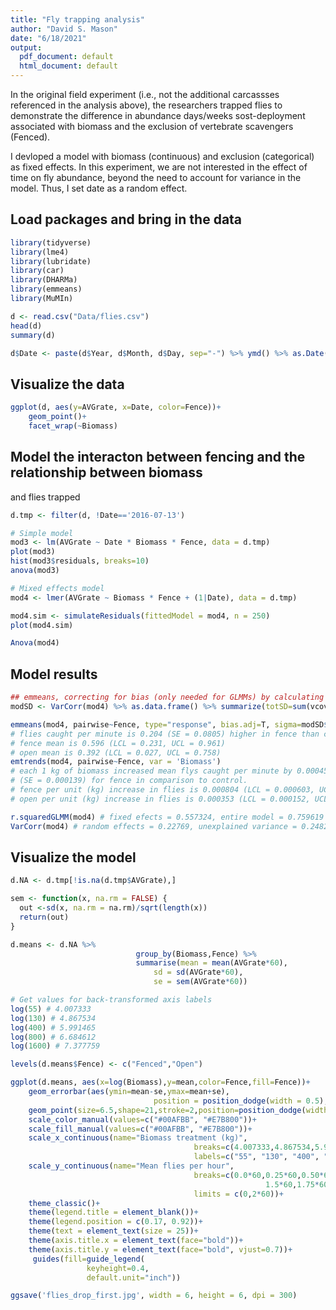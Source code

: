 ```yaml
---
title: "Fly trapping analysis"
author: "David S. Mason"
date: "6/18/2021"
output:
  pdf_document: default
  html_document: default
---
```

In the original field experiment (i.e., not the additional carcassses referenced
in the analysis above), the researchers trapped flies to demonstrate the difference
in abundance days/weeks sost-deployment associated with biomass and the exclusion
of vertebrate scavengers (Fenced). 

I devloped a model with biomass (continuous) and exclusion (categorical) as fixed
effects. In this experiment, we are not interested in the effect of time on fly
abundance, beyond the need to account for variance in the model. Thus, I set 
date as a random effect. 

## Load packages and bring in the data
```r
library(tidyverse)
library(lme4)
library(lubridate)
library(car)
library(DHARMa)
library(emmeans)
library(MuMIn)

d <- read.csv("Data/flies.csv")
head(d)
summary(d)

d$Date <- paste(d$Year, d$Month, d$Day, sep="-") %>% ymd() %>% as.Date()
```
## Visualize the data
```r
ggplot(d, aes(y=AVGrate, x=Date, color=Fence))+
	geom_point()+
	facet_wrap(~Biomass)
```
## Model the interacton between fencing and the relationship between biomass 
and flies trapped
```r
d.tmp <- filter(d, !Date=='2016-07-13')

# Simple model
mod3 <- lm(AVGrate ~ Date * Biomass * Fence, data = d.tmp)
plot(mod3)
hist(mod3$residuals, breaks=10)
anova(mod3)

# Mixed effects model
mod4 <- lmer(AVGrate ~ Biomass * Fence + (1|Date), data = d.tmp)

mod4.sim <- simulateResiduals(fittedModel = mod4, n = 250)
plot(mod4.sim)

Anova(mod4)
```
## Model results
```r
## emmeans, correcting for bias (only needed for GLMMs) by calculating the total SD of the random effect variance components
modSD <- VarCorr(mod4) %>% as.data.frame() %>% summarize(totSD=sum(vcov)) %>% mutate(totSD=sqrt(totSD))

emmeans(mod4, pairwise~Fence, type="response", bias.adj=T, sigma=modSD$totSD)
# flies caught per minute is 0.204 (SE = 0.0805) higher in fence than control
# fence mean is 0.596 (LCL = 0.231, UCL = 0.961)
# open mean is 0.392 (LCL = 0.027, UCL = 0.758)
emtrends(mod4, pairwise~Fence, var = 'Biomass') 
# each 1 kg of biomass increased mean flys caught per minute by 0.000451
# (SE = 0.000139) for fence in comparison to control.
# fence per unit (kg) increase in flies is 0.000804 (LCL = 0.000603, UCL = 0.001004)
# open per unit (kg) increase in flies is 0.000353 (LCL = 0.000152, UCL = 0.000554)

r.squaredGLMM(mod4) # fixed efects = 0.557324, entire model = 0.759619
VarCorr(mod4) # random effects = 0.22769, unexplained variance = 0.24820
```
## Visualize the model
```r
d.NA <- d.tmp[!is.na(d.tmp$AVGrate),]

sem <- function(x, na.rm = FALSE) {
  out <-sd(x, na.rm = na.rm)/sqrt(length(x))
  return(out)
}

d.means <- d.NA %>% 
							group_by(Biomass,Fence) %>% 
							summarise(mean = mean(AVGrate*60),
								sd = sd(AVGrate*60),
								se = sem(AVGrate*60))

# Get values for back-transformed axis labels
log(55) # 4.007333
log(130) # 4.867534
log(400) # 5.991465
log(800) # 6.684612 
log(1600) # 7.377759 

levels(d.means$Fence) <- c("Fenced","Open")

ggplot(d.means, aes(x=log(Biomass),y=mean,color=Fence,fill=Fence))+
	geom_errorbar(aes(ymin=mean-se,ymax=mean+se),
								position = position_dodge(width = 0.5),color='black', width=0.2)+
	geom_point(size=6.5,shape=21,stroke=2,position=position_dodge(width = 0.5),color='black')+
	scale_color_manual(values=c("#00AFBB", "#E7B800"))+
	scale_fill_manual(values=c("#00AFBB", "#E7B800"))+
	scale_x_continuous(name="Biomass treatment (kg)",
										 breaks=c(4.007333,4.867534,5.991465, 6.684612, 7.377759),
										 labels=c("55", "130", "400", "800", "1600"))+
	scale_y_continuous(name="Mean flies per hour",
										 breaks=c(0.0*60,0.25*60,0.50*60,0.75*60,1.00*60,1.25*60,
										 				 1.5*60,1.75*60,2*60),
										 limits = c(0,2*60))+
	theme_classic()+
	theme(legend.title = element_blank())+
	theme(legend.position = c(0.17, 0.92))+
	theme(text = element_text(size = 25))+
	theme(axis.title.x = element_text(face="bold"))+
	theme(axis.title.y = element_text(face="bold", vjust=0.7))+
	 guides(fill=guide_legend(
                 keyheight=0.4,
                 default.unit="inch"))

ggsave('flies_drop_first.jpg', width = 6, height = 6, dpi = 300)
```

